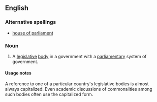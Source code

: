 ==English==

===Alternative spellings===
*[[house of parliament]]

===Noun===
{{en-noun|sg=[[House]] [[of]] [[parliament|Parliament]]|Houses of Parliament}}
# A [[legislative]] [[body]] in a government with a [[parliamentary]] system of government.

====Usage notes====
A reference to one of a particular country's legislative bodies is almost always capitalized. Even academic discussions of commonalities among such bodies often use the capitalized form.